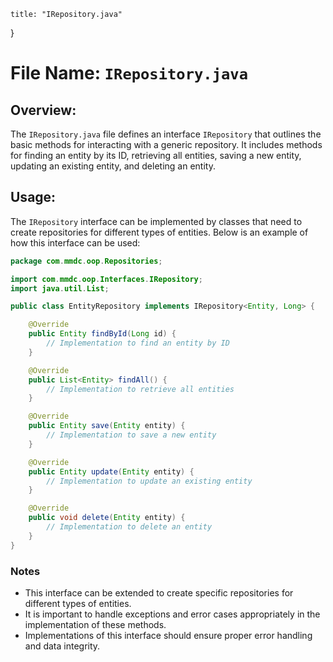 
    title: "IRepository.java"
}


# File Name: `IRepository.java`

## Overview: 
The `IRepository.java` file defines an interface `IRepository` that outlines the basic methods for interacting with a generic repository. It includes methods for finding an entity by its ID, retrieving all entities, saving a new entity, updating an existing entity, and deleting an entity.

## Usage: 
The `IRepository` interface can be implemented by classes that need to create repositories for different types of entities. Below is an example of how this interface can be used:

```java
package com.mmdc.oop.Repositories;

import com.mmdc.oop.Interfaces.IRepository;
import java.util.List;

public class EntityRepository implements IRepository<Entity, Long> {

    @Override
    public Entity findById(Long id) {
        // Implementation to find an entity by ID
    }

    @Override
    public List<Entity> findAll() {
        // Implementation to retrieve all entities
    }

    @Override
    public Entity save(Entity entity) {
        // Implementation to save a new entity
    }

    @Override
    public Entity update(Entity entity) {
        // Implementation to update an existing entity
    }

    @Override
    public void delete(Entity entity) {
        // Implementation to delete an entity
    }
}
```

### Notes
- This interface can be extended to create specific repositories for different types of entities.
- It is important to handle exceptions and error cases appropriately in the implementation of these methods.
- Implementations of this interface should ensure proper error handling and data integrity.